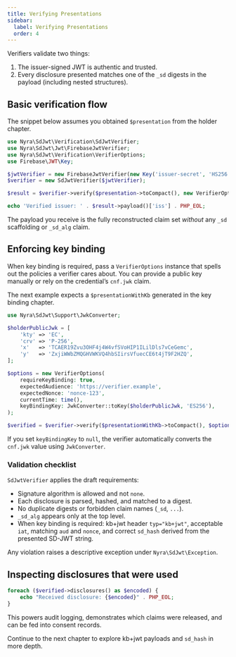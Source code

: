 ```yaml
---
title: Verifying Presentations
sidebar:
  label: Verifying Presentations
  order: 4
---
```


Verifiers validate two things:

1. The issuer-signed JWT is authentic and trusted.
2. Every disclosure presented matches one of the `_sd` digests in the payload (including nested structures).

## Basic verification flow

The snippet below assumes you obtained `$presentation` from the holder chapter.

```php
use Nyra\SdJwt\Verification\SdJwtVerifier;
use Nyra\SdJwt\Jwt\FirebaseJwtVerifier;
use Nyra\SdJwt\Verification\VerifierOptions;
use Firebase\JWT\Key;

$jwtVerifier = new FirebaseJwtVerifier(new Key('issuer-secret', 'HS256'));
$verifier = new SdJwtVerifier($jwtVerifier);

$result = $verifier->verify($presentation->toCompact(), new VerifierOptions());

echo 'Verified issuer: ' . $result->payload()['iss'] . PHP_EOL;
```

The payload you receive is the fully reconstructed claim set *without* any `_sd` scaffolding or `_sd_alg` claim.

## Enforcing key binding

When key binding is required, pass a `VerifierOptions` instance that spells out the policies a verifier cares about. You can provide a public key manually or rely on the credential’s `cnf.jwk` claim.

The next example expects a `$presentationWithKb` generated in the key binding chapter.

```php
use Nyra\SdJwt\Support\JwkConverter;

$holderPublicJwk = [
    'kty' => 'EC',
    'crv' => 'P-256',
    'x'   => 'TCAER19Zvu3OHF4j4W4vfSVoHIP1ILilDls7vCeGemc',
    'y'   => 'ZxjiWWbZMQGHVWKVQ4hbSIirsVfuecCE6t4jT9F2HZQ',
];

$options = new VerifierOptions(
    requireKeyBinding: true,
    expectedAudience: 'https://verifier.example',
    expectedNonce: 'nonce-123',
    currentTime: time(),
    keyBindingKey: JwkConverter::toKey($holderPublicJwk, 'ES256'),
);

$verified = $verifier->verify($presentationWithKb->toCompact(), $options);
```

If you set `keyBindingKey` to `null`, the verifier automatically converts the `cnf.jwk` value using `JwkConverter`.

### Validation checklist

`SdJwtVerifier` applies the draft requirements:

- Signature algorithm is allowed and not `none`.
- Each disclosure is parsed, hashed, and matched to a digest.
- No duplicate digests or forbidden claim names (`_sd`, `...`).
- `_sd_alg` appears only at the top level.
- When key binding is required: kb+jwt header `typ="kb+jwt"`, acceptable `iat`, matching `aud` and `nonce`, and correct `sd_hash` derived from the presented SD-JWT string.

Any violation raises a descriptive exception under `Nyra\SdJwt\Exception`.

## Inspecting disclosures that were used

```php
foreach ($verified->disclosures() as $encoded) {
    echo "Received disclosure: {$encoded}" . PHP_EOL;
}
```

This powers audit logging, demonstrates which claims were released, and can be fed into consent records.

Continue to the next chapter to explore kb+jwt payloads and `sd_hash` in more depth.
